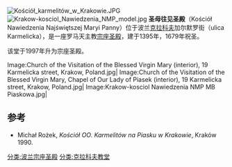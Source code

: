 [[File:Kościół_karmelitów_w_Krakowie.JPG|thumb]]
[[File:Krakow-kosciol_Nawiedzenia_NMP_model.jpg|thumb]]
'''圣母往见圣殿'''（Kościół Nawiedzenia Najświętszej Maryi Panny）位于波兰[[克拉科夫|克拉科夫]]加尔默罗街（ulica Karmelicka），是一座罗马天主教[[宗座圣殿|宗座圣殿]]，建于1395年，1679年祝圣。

该堂于1997年升为宗座圣殿。

<gallery>
Image:Church of the Visitation of the Blessed Virgin Mary (interior), 19 Karmelicka street, Krakow, Poland.jpg|
Image:Church of the Visitation of the Blessed Virgin Mary, Chapel of Our Lady of Piasek (interior), 19 Karmelicka street, Krakow, Poland.jpg|
Image:Krakow-kosciol Nawiedzenia NMP MB Piaskowa.jpg|
</gallery>

== 参考 ==
* Michał Rożek, ''Kościół OO. Karmelitów na Piasku w Krakowie'', Kraków 1990.
{{波兰宗座圣殿}}
[[分类:波兰宗座圣殿|分类:波兰宗座圣殿]]
[[分类:克拉科夫教堂|分类:克拉科夫教堂]]